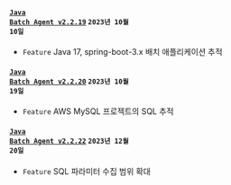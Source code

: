 #### <code class='changelog-service'><a href="https://docs.whatap.io/release-notes/java-batch/java-batch-2_2_19">Java Batch Agent v2.2.19</a></code> <code class='changelog-date'>2023년 10월 10일</code>

- <code class="Feature">Feature</code> Java 17, spring-boot-3.x 배치 애플리케이션 추적

#### <code class='changelog-service'><a href="https://docs.whatap.io/release-notes/java-batch/java-batch-2_2_20">Java Batch Agent v2.2.20</a></code> <code class='changelog-date'>2023년 10월 19일</code>

- <code class="Feature">Feature</code> AWS MySQL 프로젝트의 SQL 추적

#### <code class='changelog-service'><a href="https://docs.whatap.io/release-notes/java-batch/java-batch-2_2_22">Java Batch Agent v2.2.22</a></code> <code class='changelog-date'>2023년 12월 20일</code>

- <code class="Feature">Feature</code> SQL 파라미터 수집 범위 확대

